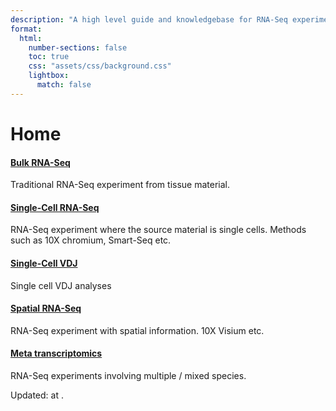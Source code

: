 ```yaml
---
description: "A high level guide and knowledgebase for RNA-Seq experiments and analyses."
format:
  html:
    number-sections: false
    toc: true
    css: "assets/css/background.css"
    lightbox: 
      match: false
---
```


# Home {.unnumbered}

#### [Bulk RNA-Seq](chapters/bulk/index.html)  
Traditional RNA-Seq experiment from tissue material.

#### [Single-Cell RNA-Seq](chapters/sc/index.html)  
RNA-Seq experiment where the source material is single cells. Methods such as 10X chromium, Smart-Seq etc.

#### [Single-Cell VDJ](chapters/vdj/index.html)  
Single cell VDJ analyses

#### [Spatial RNA-Seq](chapters/spatial/index.html)
RNA-Seq experiment with spatial information. 10X Visium etc.

#### [Meta transcriptomics](chapters/spatial/index.html)  
RNA-Seq experiments involving multiple / mixed species.

::: {.coverbg}

::: small
Updated: <?lua.date?> at <?lua.time?>.
:::

:::
